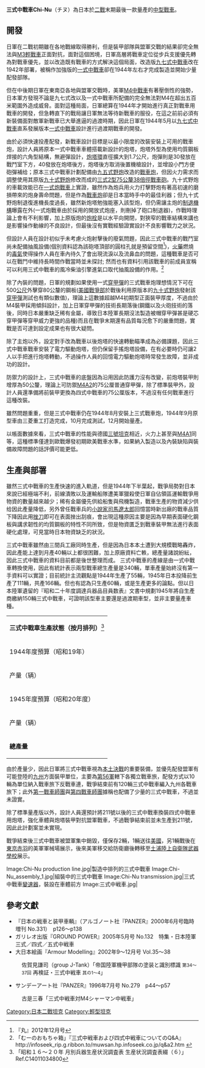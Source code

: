 {{Infobox Weapon
|name=三式中戰車Chi-Nu 
|image=File:Japanese Type 3 Chi-Nu tank 1.jpg
|image_size=300px
|caption=在[[土浦市|土浦市]][[陸上自衛隊武器學校|陸上自衛隊武器學校]]展示的三式中戰車 
|origin={{JAP}} 
|type=中戰車 
<!-- 種類選擇 -->
|is_ranged=yes
|is_bladed=
|is_explosive=yes
|is_artillery=yes
|is_vehicle=yes
|is_missile=
|is_UK=
<!-- 服役記錄 -->
|service=1944 - 1945 
|used_by={{JAP}}
|wars= [[第二次世界大戰|第二次世界大戰]]
<!-- 生產歷史 -->
|designer=三菱重工
|design_date=1944
|manufacturer=[[三菱重工|三菱重工]]<br />[[相模兵工廠|相模兵工廠]]<br />[[日立製作所|日立製作所]]龜有工廠
|unit_cost=
|production_date=1944年11月 - 1945年8月
|number=166 
|variants=
<!-- 基本規格 -->
|spec_label=
|weight=18.8公噸 
|length=5.731[[公尺|公尺]]
|part_length=1.3[[公尺|公尺]] 
|width=2.334公尺
|height=2.61公尺
|diameter=
|crew=5人
<!-- 投射武器規格 --> 
|cartridge= 75[[公厘|公厘]]
|caliber=
|action= 
|rate=
|velocity=
|range= 
|max_range=
|feed= 
|sights= 
<!-- 火炮規格 -->
|breech=
|recoil=
|carriage=
|elevation=-10度～+15度
|traverse=
<!-- 刃器規格 --> 
|blade_type=
|hilt_type=
|sheath_type=
|head_type=
|haft_type=
<!-- 爆炸物內填炸藥規格 --> 
|filling=
|filling_weight=
|detonation=
|yield=
<!-- 車輛/飛彈 規格 -->
|armour=8-50公厘
|primary_armament=[[三式75毫米戰車炮|三式2型 75公釐 38倍徑砲]]一門<br />備彈70發
|secondary_armament=[[九七式車載重機槍|九七式車載重機槍]]1挺<br />備彈3670發
|engine={{link-ja|純制型100式|統制型一〇〇式発動機}}<br> 空冷式V型12[[汽缸|汽缸]][[四行程循環|四行程]][[柴油引擎|柴油引擎]]<br> 排氣量21,700cc
|engine_power=240馬力（2000轉/分時）
|transmission=
|payload_capacity=
|fuel_capacity=330[[公升|公升]]
|pw_ratio=12.58馬力/噸
|suspension=
|clearance=
|vehicle_range=210km
|speed=38.8km/h
|guidance=
}}

'''三式中戰車Chi-Nu'''（チヌ）為日本於[[二戰|二戰]]末期最後一款量產的[[中型戰車|中型戰車]]。

== 開發 ==
日軍在二戰初期雖在各地戰線取得勝利，但是裝甲部隊與盟軍交戰的結果卻完全無法與[[M3/M5斯圖亞特坦克|M3輕戰車]]正面對抗，面對這個困境，日軍高層將戰車定位從步兵支援優先轉為對戰車優先，並以改造既有戰車的方式解決這個局面，改造版[[九七式中戰車|九七式中戰車]]改在1942年部署，被稱作加強版的[[一式中戰車|一式中戰車]]卻在1944年左右才完成製造並開始少量配發部隊。

但在中後期日軍在東南亞各地與盟軍交戰時，美軍[[M4中戰車|M4中戰車]]有著壓倒性的強勢，日本軍方發現不論是九七式改以及一式中戰車所配備的{{tsl|ja|一式四十七粍戦車砲|47公厘戰車炮}}完全無法對M4在超出五百米範圍外造成威脅。面對這種局面，日軍總算在1944年才開始進行真正對戰車用戰車的開發，但急轉直下的戰局讓日軍無法等待新戰車的服役，在這之前前必須有新裝備面對敵軍新戰車已大舉進逼的過渡時期，因此日軍在1944年5月以[[九七式中戰車|九七式中戰車]]直系發展版本[[一式中戰車|一式中戰車]]設計進行過渡期戰車的開發。

由於必須快速投產配發，新戰車設計目標是以最小限度的改裝安裝上可用的戰車炮，設計人員將原本一式中戰車車體搭載新設計的炮塔，炮塔外型為使用均質鋼板焊接的六角型結構，無避彈設計，[[炮塔環|炮塔環]]直徑擴大到1.7公尺，炮彈則是30發放在戰鬥室下方，40發放在炮塔後方，炮塔後方取消後置機槍設計，並增設小門方便砲彈補给；原本三式中戰車計劃配備由[[九五式野炮|九五式野炮]]改造的[[戰車炮|戰車炮]]，但因火力需求而調整使用其原版[[九十式野炮|九十式野炮]]修改而成的[[三式75毫米戰車炮|三式2型75公釐38倍徑戰車砲]]。九十式野炮的車載效能已在[[一式炮戰車|一式炮戰車]]上實證，雖然作為炮兵用火力打擊野炮有著高初速的磨損帶來的炮身壽命問題，但是作為[[戰車炮|戰車炮]]卻是日本當時手中的最佳利器；但九十式野炮制退復進機長度過長，雖然新炮塔勉強能塞入該型炮，但仍需讓主炮的[[炮口制动器|制退機構]]曝露在外(一式炮戰車由於採用的開放式炮座，則刪掉了砲口制退器)，作戰時理論上會有不利影響，加上原版炮的[[炮栓|炮栓]]是以水平向開閉，對狹窄的戰車結構來講也是影響操作動線的不良設計，但最後沒有實戰經驗證實設計不良影響戰力之狀況。

但設計人員在設計初似乎未考慮火炮射擊後的廢氣問題，因此三式中戰車的戰鬥室尚未配備抽風設備(個別資料認為該砲塔頂部的圓柱孔就是預留空間<ref>『丸』2012年12月号</ref>)，[[火藥|火藥]]燃燒的[[毒氣|毒氣]]使得操作人員在車內待久了會出現流淚以及流鼻血的問題，這種戰車是否可以在戰鬥中維持長時間作戰當時並未探討; 然而也有資料引用該戰車的前成員宣稱可以利用三式中戰車的風冷柴油引擎進氣口取代抽風設備的作用。<ref>「むーのおもちゃ箱」『三式中戦車および四式中戦車についてのQ&A』http://infoseek_rip.g.ribbon.to/muwsan.hp.infoseek.co.jp/q&a2.htm {{Wayback|url=http://infoseek_rip.g.ribbon.to/muwsan.hp.infoseek.co.jp/q%26a2.htm |date=20200618021405 }}</ref>

除了內裝的問題，日軍的規劃如果使用一式[[穿甲彈|穿甲彈]]的三式戰車炮理想情況下可在500[[公尺|公尺]]外擊穿80公釐的鋼板([[美國戰爭部|美國戰爭部]]於戰後利用原版本的[[九十式野炮|九十式野炮]]發射該[[穿甲彈|穿甲彈]]測試也有類似數值)，理論上這數據超越M4初期型正面裝甲厚度，不過由於M4裝甲採用傾斜設計，加上日軍穿甲彈的技術長期落後(鋼鐵以及火砲技術的落後，同時日本嚴重缺乏稀有金屬，導致日本陸軍長期沒法製造被帽穿甲彈甚是硬芯穿甲彈等穿甲威力更強的品種)而且在戰爭末期還有品質每況愈下的嚴重問題，實戰是否可達到設定成果也有很大疑問。

除了主炮以外，設定對手改為戰車以後炮塔的快速轉動瞄準成為必備課題，因此三式中戰車戰車安裝了電力驅動炮塔，但仍保留手搖炮塔設備，在有必要時仍可讓2人以手把進行炮塔轉動，不過操作人員的回憶電力驅動炮塔時常發生故障，並非成功的設計。

防禦力的設計上，三式中戰車的底盤因為沿用因此防護力沒有改變，前炮塔裝甲則增厚為50公釐，理論上可防禦[[M4谢尔曼坦克|M4A2]]的75公厘普通穿甲彈，除了標準裝甲外，設計人員還準備將前裝甲更換為四式中戰車的75公厘版本，不過沒有任何戰車進行這種改裝。

雖然問題重重，但是三式中戰車仍在1944年8月安裝上三式戰車炮，1944年9月原型車由三菱重工打造完成，10月完成測試，12月開始量產。

以帳面數據來看，三式中戰車的性能與德國[[三號坦克|三號坦克]]相近，火力上甚至與[[M4中戰車|M4A1]]同等，這種標準僅達到歐戰爆發初期歐美戰車水準，如果納入製造以及內裝缺陷與裝備故障問題的話評價可能更低。

== 生產與部署 ==
雖然三式中戰車的生產快速的進入軌道，但是1944年下半葉起，戰爭局勢對日本來說已經極端不利，前線潰敗以及運輸船隊遭美軍獵殺使日軍自佔領區運輸戰爭用物資的數量越來越少；稀有金屬優先供給船隻與飛機製造，戰車生產的物資減少供给因此產量降低，另外曾任戰車兵的[[小說家|小說家]][[司馬遼太郎|司馬遼太郎]]回憶當時新出廠的戰車品質下降因此用[[挫刀|挫刀]]即可在表面挫出刮痕，會出現這種原因主要是因為早期表面硬化鋼板與講求韌性的均質鋼板的特性不同所致，但是物資匱乏到戰車裝甲無法進行表面硬化處理，可見當時日本物資缺乏的狀況。

三式中戰車雖然由三間兵工廠同時生產，但是因為日本本土遭到大規模戰略轟炸，因此產能上達到月產40輛以上都很困難，加上原廠資料亡軼，總產量諸說紛紜，因此三式中戰車的資料目前都是後世整理而成。
三式中戰車的產線是由一式中戰車轉換使用，因此有統計表示兩型戰車總生產量是340輛，單車產量始終沒有第一手資料可以實證；目前統計主流觀點是1944年生產了55輛，1945年日本投降前生產了111輛，共產166輛。但也有認為只生產60輛，或是生產更多的論點。但以日本陸軍遺留的『昭和二十年度調達兵器品目員数表』文書中規劃1945年將自生產商繳納150輛三式中戰車，可證明該型車主要還是過渡期車型，並非主要量產車種。

{| class="wikitable" 
| colspan="9" |'''三式中戰車生產狀態（按月排列）'''<ref>「昭和１６～２０年 月別兵器生産状況調査表 生産状況調査表綴（６）」 Ref.C14011034800</ref>
|-
!  1944年度預算（昭和19年）
| 1944年9月
|1944年10月
|1944年11月
|1944年12月
|1945年1月
|1945年2月
|1945年3月
|'''合計'''
|-
|产量（辆）|| 2
|0
|3
|5
|8
|7
|30
|55
|-
! 1945年度預算（昭和20年度）
|1945年4月
|1945年5月
|1945年6月
|1945年7月
|1945年8月
|style="text-align: right;" colspan="3" |'''合計'''
|-
|产量（辆）|| 0
|5
|41
|43
|22
|style="text-align: right;" colspan="3" |111
|-
| '''總產量'''||style="text-align: right;" colspan="8" | '''166'''
|}

由於產量少，因此日軍將三式中戰車視為[[本土決戰|本土決戰]]的重要裝備，並優先配發盟軍有可能登陸的[[九州_(日本)|九州]]方面裝甲單位，主要為[[第56軍|第56軍]]轄下各獨立戰車旅，配發方式以10輛為單位納入戰車旅下反戰車連，戰爭結束前有120輛三式中戰車編入九州各戰車旅下；此外[[第一戰車師團|第一戰車師團]]與[[第四戰車師團|第四戰車師團]]據稱也配備了少量的三式中戰車，不過並未證實。

除了標準量產版以外，設計人員還預計將211號以後的三式中戰車換裝四式中戰車用炮塔，強化車體與炮塔裝甲對抗盟軍戰車，不過戰爭結束前並未生產到211號，因此此計劃案並未實現。

戰爭結束後三式中戰車被盟軍集中銷毀，僅保存2輛，1輛送往[[美國|美國]]，另1輛戰後在[[東京|東京]][[赤羽|赤羽]]的美軍軍械場展示，後來美軍移交給防衛廳後轉移至[[土浦|土浦]][[陸上自衛隊武器學校|陸上自衛隊武器學校]]展示。
<gallery>
Image:Chi-Nu production line.jpg|製造中排列的三式中戰車
Image:Chi-Nu_assembly_1.jpg|組裝中的三式中戰車
Image:Chi-Nu transmission.jpg|三式中戰車[[變速器|變速器]]，裝設在車體前方
Image:三式中戦車.jpg|
</gallery>

== 參考文獻 ==
<div class="references-small">
<references />
</div>
* 『日本の戦車と装甲車輌』（アルゴノート社『PANZER』2000年6月号臨時増刊 No.331）　p126～p138
* ガリレオ出版『GROUND POWER』2005年5月号 No.132　特集・日本陸軍三式／四式／五式中戦車
* 大日本絵画『Armour Modelling』2002年9～12月号 Vol.35～38
:佐賀見謙司（group J-Tank）「帝国陸軍機甲部隊の塗装と識別標識 <small>第34～37回</small> 再検証・三式中戦車 <small>其の1～4</small>」
* サンデーアート社『PANZER』1996年7月号 No.279　p44～p57
:古是三春「三式中戦車対M4シャーマン中戦車」

{{WWIIJapaneseAFVs}}

[[Category:日本二戰坦克|Category:日本二戰坦克]]
[[Category:輕型坦克|Category:輕型坦克]]